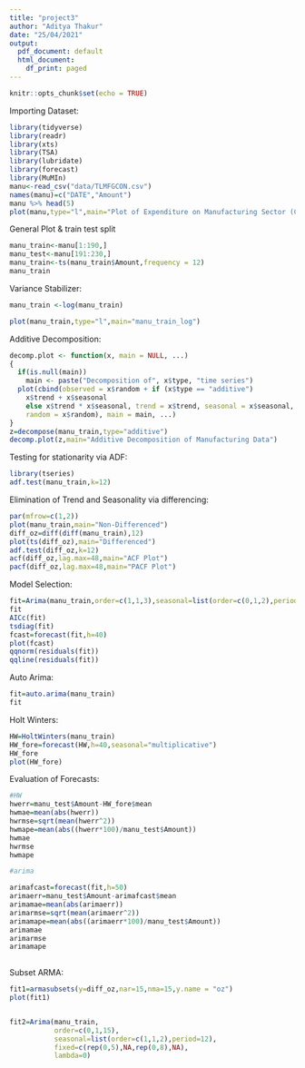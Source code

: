 ```yaml
---
title: "project3"
author: "Aditya Thakur"
date: "25/04/2021"
output:
  pdf_document: default
  html_document:
    df_print: paged
---
```


```r
knitr::opts_chunk$set(echo = TRUE)
```

Importing Dataset:

```r
library(tidyverse)
library(readr)
library(xts)
library(TSA)
library(lubridate)
library(forecast)
library(MuMIn)
manu<-read_csv("data/TLMFGCON.csv")
names(manu)=c("DATE","Amount")
manu %>% head(5)
plot(manu,type="l",main="Plot of Expenditure on Manufacturing Sector (Construction) from 2002-2021")

```

General Plot & train test split

```r

manu_train<-manu[1:190,]
manu_test<-manu[191:230,]
manu_train<-ts(manu_train$Amount,frequency = 12)
manu_train


```

Variance Stabilizer:

```r
manu_train <-log(manu_train)

plot(manu_train,type="l",main="manu_train_log")
```

Additive Decomposition:

```r
decomp.plot <- function(x, main = NULL, ...) 
{ 
  if(is.null(main)) 
    main <- paste("Decomposition of", x$type, "time series") 
  plot(cbind(observed = x$random + if (x$type == "additive") 
    x$trend + x$seasonal 
    else x$trend * x$seasonal, trend = x$trend, seasonal = x$seasonal, 
    random = x$random), main = main, ...) 
} 
z=decompose(manu_train,type="additive") 
decomp.plot(z,main="Additive Decomposition of Manufacturing Data") 


```

Testing for stationarity via ADF:

```r
library(tseries)
adf.test(manu_train,k=12)

```

Elimination of Trend and Seasonality via differencing:

```r

par(mfrow=c(1,2)) 
plot(manu_train,main="Non-Differenced") 
diff_oz=diff(diff(manu_train),12)
plot(ts(diff_oz),main="Differenced")
adf.test(diff_oz,k=12)
acf(diff_oz,lag.max=48,main="ACF Plot")
pacf(diff_oz,lag.max=48,main="PACF Plot")


```

Model Selection:

```r
fit=Arima(manu_train,order=c(1,1,3),seasonal=list(order=c(0,1,2),period=12))
fit
AICc(fit)
tsdiag(fit)
fcast=forecast(fit,h=40)
plot(fcast)
qqnorm(residuals(fit))
qqline(residuals(fit))
```




Auto Arima:

```r
fit=auto.arima(manu_train)
fit

```


Holt Winters:

```r
HW=HoltWinters(manu_train)
HW_fore=forecast(HW,h=40,seasonal="multiplicative")
HW_fore
plot(HW_fore)

```

Evaluation of Forecasts:

```r
#HW
hwerr=manu_test$Amount-HW_fore$mean
hwmae=mean(abs(hwerr))
hwrmse=sqrt(mean(hwerr^2))
hwmape=mean(abs((hwerr*100)/manu_test$Amount))
hwmae
hwrmse
hwmape

#arima

arimafcast=forecast(fit,h=50)
arimaerr=manu_test$Amount-arimafcast$mean
arimamae=mean(abs(arimaerr))
arimarmse=sqrt(mean(arimaerr^2))
arimamape=mean(abs((arimaerr*100)/manu_test$Amount))
arimamae
arimarmse
arimamape
  

```

Subset ARMA:

```r
fit1=armasubsets(y=diff_oz,nar=15,nma=15,y.name = "oz")
plot(fit1)


fit2=Arima(manu_train,
           order=c(0,1,15),
           seasonal=list(order=c(1,1,2),period=12),
           fixed=c(rep(0,5),NA,rep(0,8),NA),
           lambda=0)
        

```

